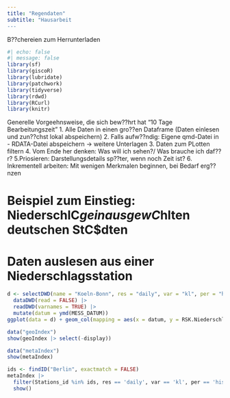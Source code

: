 ```yaml
---
title: "Regendaten"
subtitle: "Hausarbeit
---
```

B??chereien zum Herrunterladen

```r
#| echo: false
#| message: false
library(sf)
library(giscoR)
library(lubridate)
library(patchwork)
library(tidyverse)
library(rdwd)
library(RCurl)
library(knitr)
```

Generelle Vorgeehnsweise, die sich bew??hrt hat "10 Tage Bearbeitungszeit"
1. Alle Daten in einen gro??en Dataframe (Daten einlesen und zun??chst lokal abspeichern)
2. Falls aufw??ndig: Eigene qmd-Datei in 
  - RDATA-Datei abspeichern
  -> weitere Unterlagen
3. Daten zum PLotten filtern
4. Vom Ende her denken: Was will ich sehen?/ Was brauche ich daf??r?
5.Priosieren: Darstellungsdetails sp??ter, wenn noch Zeit ist?
6. Inkrementell arbeiten: Mit wenigen Merkmalen beginnen, bei Bedarf erg??nzen


# Beispiel zum Einstieg: NiederschlC$ge in ausgewC$hlten deutschen StC$dten
# Daten auslesen aus einer Niederschlagsstation

```r

d <- selectDWD(name = "Koeln-Bonn", res = "daily", var = "kl", per = "historical", current=TRUE) |>
  dataDWD(read = FALSE) |>
  readDWD(varnames = TRUE) |>
  mutate(datum = ymd(MESS_DATUM))
ggplot(data = d) + geom_col(mapping = aes(x = datum, y = RSK.Niederschlagshoehe, current =TRUE))
```
```r
data("geoIndex")
show(geoIndex |> select(-display))
```
```r
data("metaIndex")
show(metaIndex)
```

```r
ids <- findID("Berlin", exactmatch = FALSE)
metaIndex |>
  filter(Stations_id %in% ids, res == 'daily', var == 'kl', per == 'historical') |>
  show()
```
